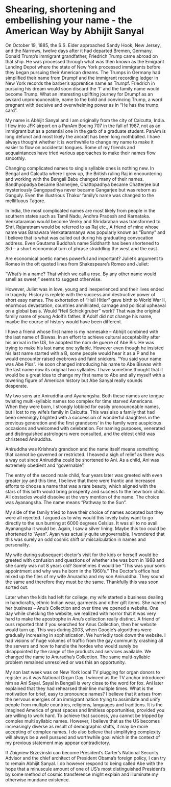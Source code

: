 # Shearing, shortening and embellishing your name - the American Way by Abhijit Sanyal

On October 19, 1885, the S.S. Eider approached Sandy Hook, New Jersey, and the Narrows, twelve days 
after it had departed Bremen, Germany.  Donald Trump’s immigrant grandfather, Friedrich Trump came abroad on that ship. He was processed through what was then known as the Emigrant Landing Depot where the state of New York processed immigrants before they began pursuing their American dreams. The Trumps in Germany had simplified their name from Drumpf and the immigrant recording ledger in New York records the barber’s apprentice name as Trumpf. Friedrich in pursuing his dream would soon discard the ‘f’ and the family name would become Trump. What an interesting uplifting journey for Drumpf as an awkard unpronounceable, name to the bold and convincing Trump, a word pregnant with decisive and overwhelming power as in “He has the trump card”. 

My name is Abhijit Sanyal and I am originally from the city of Calcutta, India. I flew into JFK airport on a PanAm Boeing 707 in the fall of 1987, not as an immigrant but as a potential one in the garb of a graduate student. PanAm is long defunct and most likely the aircraft has been long mothballed. I have always thought whether it is worthwhile to change my name to make it easier to flow on occidental tongues. Some of my friends and acquaintances have tried various approaches to make their names flow smoothly. 

Changing complicated names to single syllable ones is nothing new. In Bengal and Calcutta where I grew up, the British ruling Raj in encountering and working with the Bengali Babu changed many of their names. Bandhyopadya became Bannerjee, Chattopadhya became Chatterjee but mysteriously Gangopadhya never became Gangarjee but was reborn as Ganguly. Even the illustrious Thakur family’s name was changed to the mellifluous Tagore.

 In India, the most complicated names are most likely from people in the southern states such as Tamil Nadu, Andhra Pradesh and Karnataka.  Venkataraman would become Venky and Shridarahan was transformed to Shri, Rajaratnam would be referred to as Raj etc., A friend of mine whose name was Banawara Venkataramanya was popularly known as “Bunny” and I believe that is what was called out during his graduating convocation address. Even Gautama Buddha’s name Siddharth has been shortened to Sid – a short economical turn of phrase straddling the west and the east. 
 
Are economical poetic names powerful and important? Juliet’s argument to Romeo in the oft quoted lines from Shakespeare’s Romeo and Juliet:

“What's in a name? That which we call a rose.
By any other name would smell as sweet;” seems to suggest otherwise. 

However, Juliet was in love, young and inexperienced and their lives ended in tragedy. History is replete with the success and destructive power of short easy names. The exhortation of “Heil Hitler” gave birth to World War II, enormous devastation, countries annihilated, carnage and political upheaval on a global basis. Would “Heil Schicklgruber” work? That was the original family name of young Adolf’s father. If Adolf did not change his name, maybe the course of history would have been different.

I have a friend whose first name is my namesake – Abhijit combined with the last name of Biswas. In an effort to achieve cultural acceptability after his arrival in the US, he adopted the nom de guerre of Abe Bis. He was trying to make his last name one syllable. However even though he insisted his last name started with a B, some people would hear it as a P and he would encounter raised eyebrows and faint snickers. “You said your name was Abe Piss”. He soon changed introducing his name to Abe Biswas with the last name now its original two syllables. I have sometime thought that it would be a great idea to change my first name to Abe and ally myself with a towering figure of American history but Abe Sanyal really sounds desperate.

My two sons are Aniruddha and Ayanangsha. Both these names are tongue twisting multi-syllabic names too complex for time starved Americans. When they were born, I strongly lobbied for easily pronounceable names, but I lost to my wife’s family in Calcutta. This was also a family that had been seemingly blighted with a succession of wonderful daughters in the previous generation and the first grandsons’ in the family were auspicious occasions and welcomed with celebration. For naming purposes, venerated and distinguished astrologers were consulted, and the eldest child was christened Aniruddha. 

Aniruddha was Krishna’s grandson and the name itself means something that cannot be governed or restricted. I heaved a sigh of relief as there was a way out since Aniruddha could be shortened to Ani. As a child, Ani was extremely obedient and “governable”. 

The entry of the second male child, four years later was greeted with even greater joy and this time, I believe that there were frantic and increased efforts to choose a name that was a rare beauty, which aligned with the stars of this birth would bring prosperity and success to the new born child. All obstacles would dissolve at the very mention of the name. The choice was Ayanangsha. The name means “Pathway to the Sun”. 

My side of the family tried to have their choice of names accepted but they were all rejected. I argued as to why would this lovely baby want to go directly to the sun burning at 6000 degrees Celsius. It was all to no avail. Ayanangsha it would be.  Again, I saw a silver lining. Maybe this too could be shortened to “Ayan”. Ayan was actually quite ungovernable. I wondered that this was surely an odd cosmic shift or miscalculation in names and personality. 

My wife during subsequent doctor’s visit for the kids or herself would be greeted with confusion and questions of whether she was born in 1988 and she surely was not 8 years old? Sometimes it would be “This was your son’s appointment and why was he born in the 1960’s.” The Doctor’s office had mixed up the files of my wife Anuradha and my son Aniruddha. They sound the same and therefore they must be the same. Thankfully this was soon sorted out.

Later when the kids had left for college, my wife started a business dealing in handicrafts, ethnic Indian wear, garments and other gift items. She named her business – Anu’s Collection and over time we opened a website. One day while checking the website, we realized with horror that it was very hard to make the apostrophe in Anu’s collection really distinct. A friend of ours reported that if you searched for Anus Collection, then her website would turn up. This was during 2003, when Google’s algorithms were gradually increasing in sophistication. We hurriedly took down the website. I had visions of huge volumes of traffic from the gay community crashing all the servers and how to handle the hordes who would surely be disappointed by the range of the products and services available. We changed the name to Anuradha’s Collection. The same multi-syllabic problem remained unresolved or was this an opportunity.

My son last week was on New York local TV plugging for organ donors to register as it was National Organ Day. I winced as the TV anchor introduced him as Ani Sayal. Sayal in Bengali is very close to the word for fox. Ani later explained that they had rehearsed their line multiple times.
What is the motivation for brief, easy to pronounce names? I believe that it arises from the nervous energies of an immigrant nation trying to assimilate and unify people from multiple countries, religions, languages and traditions. It is the imagined America of great spaces and limitless opportunities, provided you are willing to work hard. To achieve that success, you cannot be tripped by complex multi syllabic names. However, I believe that as the US becomes increasingly diverse as result of demographic shifts, it may be more accepting of complex names. I do also believe that simplifying complexity will always be a well pursued and worthwhile goal which in the context of my previous statement may appear contradictory.

If Zbigniew Brzezinski can become President’s Carter’s National Security Advisor and the chief architect of President Obama’s foreign policy, I can try to remain Abhijit Sanyal. I do however respond to being called Abe with the hope that a minuscule amount of one of US’s most distinguished President’s by some method of cosmic transference might explain and illuminate my otherwise mundane existence.

